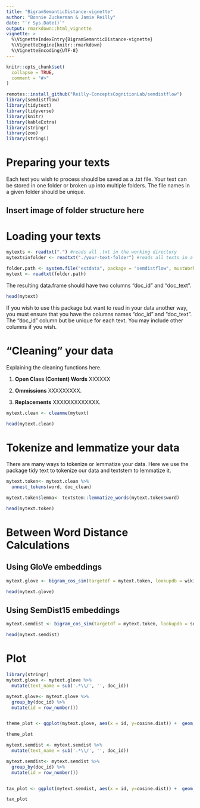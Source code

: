 ```yaml
---
title: "BigramSemanticDistance-vignette"
author: "Bonnie Zuckerman & Jamie Reilly"
date: "`r Sys.Date()`"
output: rmarkdown::html_vignette
vignette: >
  %\VignetteIndexEntry{BigramSemanticDistance-vignette}
  %\VignetteEngine{knitr::rmarkdown}
  %\VignetteEncoding{UTF-8}
---
```


```r
knitr::opts_chunk$set(
  collapse = TRUE,
  comment = "#>"
)
```

```r
remotes::install_github("Reilly-ConceptsCognitionLab/semdistflow")
library(semdistflow)
library(tidytext)
library(tidyverse)
library(knitr)
library(kableExtra)
library(stringr)
library(zoo)
library(stringi)
```

# Preparing your texts

Each text you wish to process should be saved as a .txt file. Your text can be stored in one folder or broken up into multiple folders. The file names in a given folder should be unique. 

## Insert image of folder structure here

# Loading your texts

```r
mytexts <- readtxt(".") #reads all .txt in the working directory 
mytextsinfolder <- readtxt("./your-text-folder") #reads all texts in a given folder in the working directory 
```

```r
folder.path <- system.file("extdata", package = "semdistflow", mustWork = TRUE)
mytext <- readtxt(folder.path)
```

The resulting data.frame should have two columns "doc_id" and "doc_text". 

```r
head(mytext)
```


If you wish to use this package but want to read in your data another way, you must ensure that you have the columns names "doc_id" and "doc_text". The "doc_id" column but be unique for each text. You may include other columns if you wish. 

# "Cleaning" your data 

Explaining the cleaning functions here. 

1.  __Open Class (Content) Words__ XXXXXX

1.  __Ommissions__ XXXXXXXXX. 

1.  __Replacements__ XXXXXXXXXXXXX.

```r
mytext.clean <- cleanme(mytext)
```

```r
head(mytext.clean)
```

# Tokenize and lemmatize your data

There are many ways to tokenize or lemmatize your data. Here we use the package tidy text to tokenize our data and textstem to lemmatize it. 

```r
mytext.token<- mytext.clean %>%
  unnest_tokens(word, doc_clean)

mytext.token$lemma<- textstem::lemmatize_words(mytext.token$word)

```

```r
head(mytext.token)
```

# Between Word Distance Calculations 

## Using GloVe embeddings

```r
mytext.glove <- bigram_cos_sim(targetdf = mytext.token, lookupdb = wiki_model_100, colname1 = lemma, colname2 = word)
```

```r
head(mytext.glove)
```

## Using SemDist15 embeddings

```r
mytext.semdist <- bigram_cos_sim(targetdf = mytext.token, lookupdb = semdist15, colname1 = lemma, colname2 = word)
```

```r
head(mytext.semdist)
```

# Plot

```r
library(stringr)
mytext.glove <- mytext.glove %>% 
  mutate(text_name = sub('.*\\/', '', doc_id))

mytext.glove<- mytext.glove %>%
  group_by(doc_id) %>% 
  mutate(id = row_number())


theme_plot <- ggplot(mytext.glove, aes(x = id, y=cosine.dist)) +  geom_line(color="#02401BD9") + facet_grid(~text_name, scales="free")

theme_plot
```

```r
mytext.semdist <- mytext.semdist %>% 
  mutate(text_name = sub('.*\\/', '', doc_id))

mytext.semdist<- mytext.semdist %>%
  group_by(doc_id) %>% 
  mutate(id = row_number())


tax_plot <- ggplot(mytext.semdist, aes(x = id, y=cosine.dist)) +  geom_line(color="#EBCC2AA3") + facet_grid(~text_name, scales="free")

tax_plot
```






